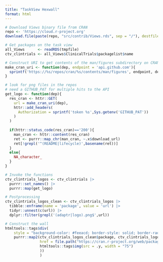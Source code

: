 ```yaml
---
title: "TaskView Hexwall"
format: html
---
```


```r
# Download Views binary file from CRAN
repo <- 'https://cloud.r-project.org'
download.file(paste(repo, "src/contrib/Views.rds", sep = "/"), destfile = tmpfile)

# Get packages on the task view
all_Views      <- readRDS(tmpfile)
ctv_clintrials <- all_Views$ClinicalTrials$packagelist$name

# Construct URI to get contents of the man/figures subdirectory on CRAN GitHub
make_cran_uri <- function(dep, endpoint = 'api.github.com'){
  sprintf('https://%s/repos/cran/%s/contents/man/figures', endpoint, dep)
}

# look for png files in the repos
# need a GITHUB_PAT for multiple hits to the API
get_logo <- function(dep){
  res_cran <- httr::GET(
    url = make_cran_uri(dep),
    httr::add_headers(
      Authorization = sprintf('token %s',Sys.getenv('GITHUB_PAT'))
    )
  )
  
  if(httr::status_code(res_cran)=='200'){
    man_cran <- httr::content(res_cran)
    ret <- purrr::map_chr(man_cran, ~.x$download_url)
    ret[!grepl('^(README|lifecycle)',basename(ret))]
  }
  else{
    NA_character_
  }
}

# Invoke the functions
ctv_clintrials_logos <- ctv_clintrials |> 
  purrr::set_names() |>
  purrr::map(get_logo)

# Postprocessing
ctv_clintrials_logos_clean <- ctv_clintrials_logos |> 
  tibble::enframe(name = 'package', value = 'url') |>
  tidyr::unnest(c(url)) |>
  dplyr::filter(grepl('(adaptr|logo).png$',url))

```

```r
# Construct the wall
htmltools::tags$div(
    style = "background-color: #feeacd; border-style: solid; border-radius: 10px; border-color: #000; border-width: 1px;",
    purrr::map2(ctv_clintrials_logos_clean$package, ctv_clintrials_logos_clean$url, ~htmltools::tags$a(
                href = file.path("https://cran.r-project.org/web/packages",.x), 
                htmltools::tags$img(src = .y, width = "75")
                ))
                )
```
